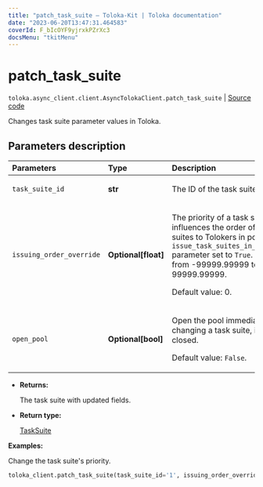 ```yaml
---
title: "patch_task_suite — Toloka-Kit | Toloka documentation"
date: "2023-06-20T13:47:31.464583"
coverId: F_bIcOYF9yjrxkPZrXc3
docsMenu: "tkitMenu"
---
```


# patch_task_suite

`toloka.async_client.client.AsyncTolokaClient.patch_task_suite` | [Source code](https://github.com/Toloka/toloka-kit/blob/v1.2.0/src/client/__init__.py#L0)

Changes task suite parameter values in Toloka.

## Parameters description

| Parameters | Type | Description |
| :----------| :----| :-----------|
`task_suite_id`|**str**|<p>The ID of the task suite.</p>
`issuing_order_override`|**Optional\[float\]**|<p>The priority of a task suite. It influences the order of assigning task suites to Tolokers in pools with the `issue_task_suites_in_creation_order` parameter set to `True`. Allowed range: from -99999.99999 to 99999.99999. </p><p>Default value: 0.</p>
`open_pool`|**Optional\[bool\]**|<p>Open the pool immediately after changing a task suite, if the pool is closed. </p><p>Default value: `False`.</p>

* **Returns:**

  The task suite with updated fields.

* **Return type:**

  [TaskSuite](/docs/toloka-kit/reference/toloka.client.task_suite.TaskSuite)

**Examples:**

Change the task suite's priority.

```python
toloka_client.patch_task_suite(task_suite_id='1', issuing_order_override=100)
```